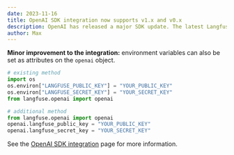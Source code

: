 ```yaml
---
date: 2023-11-16
title: OpenAI SDK integration now supports v1.x and v0.x
description: OpenAI has released a major SDK update. The latest Langfuse integration now supports both the new and old versions, ensuring optimal backwards compatibility with other packages.
author: Max
---
```



<ChangelogHeader />

**Minor improvement to the integration:** environment variables can also be set as attributes on the `openai` object.

```python
# existing method
import os
os.environ["LANGFUSE_PUBLIC_KEY"] = "YOUR_PUBLIC_KEY"
os.environ["LANGFUSE_SECRET_KEY"] = "YOUR_SECRET_KEY"
from langfuse.openai import openai

# additional method
from langfuse.openai import openai
openai.langfuse_public_key = "YOUR_PUBLIC_KEY"
openai.langfuse_secret_key = "YOUR_SECRET_KEY"
```

See the [OpenAI SDK integration](/docs/integrations/openai) page for more information.